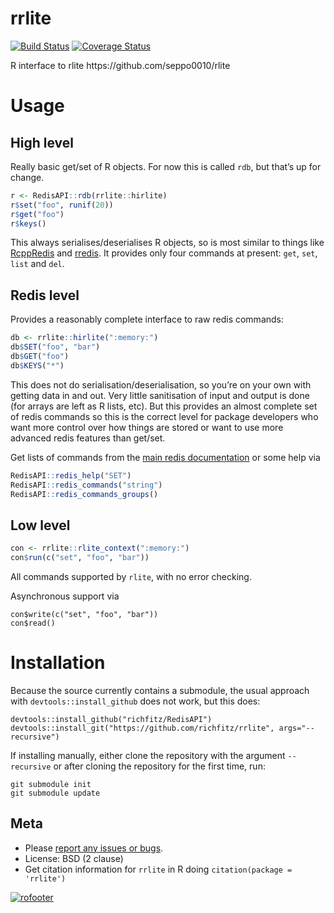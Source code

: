 # rrlite

[![Build Status](https://travis-ci.org/richfitz/rrlite.png?branch=master)](https://travis-ci.org/richfitz/rrlite)
[![Coverage Status](https://coveralls.io/repos/richfitz/rrlite/badge.svg?branch=master)](https://coveralls.io/r/richfitz/rrlite?branch=master)

R interface to rlite https://github.com/seppo0010/rlite

# Usage

## High level

Really basic get/set of R objects.  For now this is called `rdb`, but that's up for change.

```r
r <- RedisAPI::rdb(rrlite::hirlite)
r$set("foo", runif(20))
r$get("foo")
r$keys()
```

This always serialises/deserialises R objects, so is most similar to things like [RcppRedis](https://github.com/eddelbuettel/rcppredis) and [rredis](http://cran.r-project.org/web/packages/rredis/index.html).  It provides only four commands at present: `get`, `set`, `list` and `del`.

## Redis level

Provides a reasonably complete interface to raw redis commands:

```r
db <- rrlite::hirlite(":memory:")
db$SET("foo", "bar")
db$GET("foo")
db$KEYS("*")
```

This does not do serialisation/deserialisation, so you're on your own with getting data in and out.  Very little sanitisation of input and output is done (for arrays are left as R lists, etc).  But this provides an almost complete set of redis commands so this is the correct level for package developers who want more control over how things are stored or want to use more advanced redis features than get/set.

Get lists of commands from the [main redis documentation](redis.io/commands/) or some help via

```r
RedisAPI::redis_help("SET")
RedisAPI::redis_commands("string")
RedisAPI::redis_commands_groups()
```

## Low level

```r
con <- rrlite::rlite_context(":memory:")
con$run(c("set", "foo", "bar"))
```

All commands supported by `rlite`, with no error checking.

Asynchronous support via

```
con$write(c("set", "foo", "bar"))
con$read()
```

# Installation

Because the source currently contains a submodule, the usual approach with `devtools::install_github` does not work, but this does:

```
devtools::install_github("richfitz/RedisAPI")
devtools::install_git("https://github.com/richfitz/rrlite", args="--recursive")
```

If installing manually, either clone the repository with the argument `--recursive` or after cloning the repository for the first time, run:

```
git submodule init
git submodule update
```

## Meta

* Please [report any issues or bugs](https://github.com/richfitz/rrlite/issues).
* License: BSD (2 clause)
* Get citation information for `rrlite` in R doing `citation(package = 'rrlite')`

[![rofooter](http://ropensci.org/public_images/github_footer.png)](http://ropensci.org)
